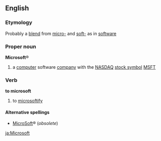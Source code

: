 {{wikipedia}}
==English==
===Etymology===
Probably a [[blend]] from [[micro-]] and [[soft|soft-]] as in [[software]]

===Proper noun===
'''Microsoft'''&reg;
#a [[computer]] software [[company]] with the [[NASDAQ]] [[stock symbol]] [[MSFT]]

===Verb===
'''to microsoft'''
#{{slang}} to [[microsoftify]]

====Alternative spellings====
*[[MicroSoft]]&reg; (''obsolete'')<!-- what date or year did it change? -->

[[ja:Microsoft]]